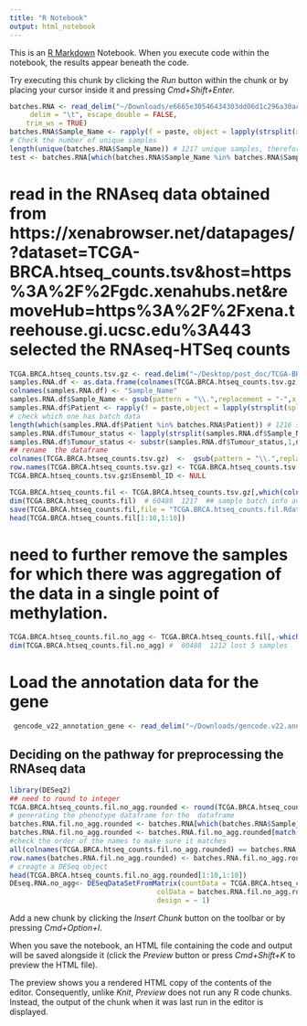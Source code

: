 ```yaml
---
title: "R Notebook"
output: html_notebook
---
```


This is an [R Markdown](http://rmarkdown.rstudio.com) Notebook. When you execute code within the notebook, the results appear beneath the code. 

Try executing this chunk by clicking the *Run* button within the chunk or by placing your cursor inside it and pressing *Cmd+Shift+Enter*. 

```r
batches.RNA <- read_delim("~/Downloads/e6665e30546434303dd06d1c296a30ac-data 2/original/batches.tsv", 
     delim = "\t", escape_double = FALSE, 
    trim_ws = TRUE)
batches.RNA$Sample_Name <- rapply(f = paste, object = lapply(strsplit(x = batches.RNA$Sample, split = "-"),"[",1:4),collapse = "-")
# Check the number of unique samples 
length(unique(batches.RNA$Sample_Name)) # 1217 unique samples, therefore some duplication present 
test <- batches.RNA[which(batches.RNA$Sample_Name %in% batches.RNA$Sample_Name[which(duplicated(batches.RNA$Sample_Name) == T)]),]
```
# read in the RNAseq data obtained from https://xenabrowser.net/datapages/?dataset=TCGA-BRCA.htseq_counts.tsv&host=https%3A%2F%2Fgdc.xenahubs.net&removeHub=https%3A%2F%2Fxena.treehouse.gi.ucsc.edu%3A443 selected  the RNAseq-HTSeq counts
```r
TCGA.BRCA.htseq_counts.tsv.gz <- read.delim("~/Desktop/post_doc/TCGA-BRCA.htseq_counts.tsv.gz.tsv")
samples.RNA.df <- as.data.frame(colnames(TCGA.BRCA.htseq_counts.tsv.gz)[-1])
colnames(samples.RNA.df) <- "Sample_Name"
samples.RNA.df$Sample_Name <- gsub(pattern = "\\.",replacement = "-",x = samples.RNA.df$Sample_Name)
samples.RNA.df$Patient <- rapply(f = paste,object = lapply(strsplit(split = "-", samples.RNA.df$Sample_Name),"[",1:3),collapse = "-")
# check which one has batch data 
length(which(samples.RNA.df$Patient %in% batches.RNA$Patient)) # 1216 samples  (includes normals and tumours)
samples.RNA.df$Tumour_status <- lapply(strsplit(samples.RNA.df$Sample_Name,split = "-"),"[[",4) ## obtain the tumour status of the tumour
samples.RNA.df$Tumour_status <- substr(samples.RNA.df$Tumour_status,1,nchar(samples.RNA.df$Tumour_status)-1) ## remove the last letter
## rename  the dataframe 
colnames(TCGA.BRCA.htseq_counts.tsv.gz)  <-  gsub(pattern = "\\.",replacement = "-",x = colnames(TCGA.BRCA.htseq_counts.tsv.gz))
row.names(TCGA.BRCA.htseq_counts.tsv.gz) <- TCGA.BRCA.htseq_counts.tsv.gz$Ensembl_ID
TCGA.BRCA.htseq_counts.tsv.gz$Ensembl_ID <- NULL

TCGA.BRCA.htseq_counts.fil <- TCGA.BRCA.htseq_counts.tsv.gz[,which(colnames(TCGA.BRCA.htseq_counts.tsv.gz) %in% batches.RNA$Sample_Name)]
dim(TCGA.BRCA.htseq_counts.fil)  # 60488  1217  ## sample batch info available for all samples! 
save(TCGA.BRCA.htseq_counts.fil,file = "TCGA.BRCA.htseq_counts.fil.Rdata")
head(TCGA.BRCA.htseq_counts.fil[1:10,1:10])

```
# need to further remove the samples for which  there was aggregation of the data in a single point of methylation.
```r
TCGA.BRCA.htseq_counts.fil.no_agg <- TCGA.BRCA.htseq_counts.fil[,-which(colnames(TCGA.BRCA.htseq_counts.fil) %in% batches.RNA$Sample_Name[which(duplicated(batches.RNA$Sample_Name) == T)])]
dim(TCGA.BRCA.htseq_counts.fil.no_agg) #  60488  1212 lost 5 samples

```
# Load the annotation data for the gene
```r
 gencode_v22_annotation_gene <- read_delim("~/Downloads/gencode.v22.annotation.gene.probeMap","\t", escape_double = FALSE, trim_ws = TRUE)

```
## Deciding on the pathway for preprocessing the RNAseq data 
```r
library(DESeq2)
## need to round to integer 
TCGA.BRCA.htseq_counts.fil.no_agg.rounded <- round(TCGA.BRCA.htseq_counts.fil.no_agg)
# generating the phenotype dataframe for the  dataframe 
batches.RNA.fil.no_agg.rounded <- batches.RNA[which(batches.RNA$Sample_Name %in% colnames(TCGA.BRCA.htseq_counts.fil.no_agg.rounded)),]
batches.RNA.fil.no_agg.rounded <- batches.RNA.fil.no_agg.rounded[match(colnames(TCGA.BRCA.htseq_counts.fil.no_agg.rounded),batches.RNA.fil.no_agg.rounded$Sample_Name),]
#check the order of the names to make sure it matches
all(colnames(TCGA.BRCA.htseq_counts.fil.no_agg.rounded) == batches.RNA.fil.no_agg.rounded$Sample_Name) # TRUE
row.names(batches.RNA.fil.no_agg.rounded) <- batches.RNA.fil.no_agg.rounded$Sample_Name
# creagte a DESeq object 
head(TCGA.BRCA.htseq_counts.fil.no_agg.rounded[1:10,1:10])
DEseq.RNA.no_agg<- DESeqDataSetFromMatrix(countData = TCGA.BRCA.htseq_counts.fil.no_agg.rounded,
                                    colData = batches.RNA.fil.no_agg.rounded,
                                    design = ~ 1)
```

Add a new chunk by clicking the *Insert Chunk* button on the toolbar or by pressing *Cmd+Option+I*.

When you save the notebook, an HTML file containing the code and output will be saved alongside it (click the *Preview* button or press *Cmd+Shift+K* to preview the HTML file). 

The preview shows you a rendered HTML copy of the contents of the editor. Consequently, unlike *Knit*, *Preview* does not run any R code chunks. Instead, the output of the chunk when it was last run in the editor is displayed.

